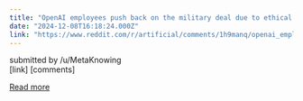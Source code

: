 ```yaml
---
title: "OpenAI employees push back on the military deal due to ethical and Terminator/Skynet concerns"
date: "2024-12-08T16:18:24.000Z"
link: "https://www.reddit.com/r/artificial/comments/1h9manq/openai_employees_push_back_on_the_military_deal/"
---
```


submitted by    /u/MetaKnowing  
 [link]   [comments]

[Read more](https://www.reddit.com/r/artificial/comments/1h9manq/openai_employees_push_back_on_the_military_deal/)
